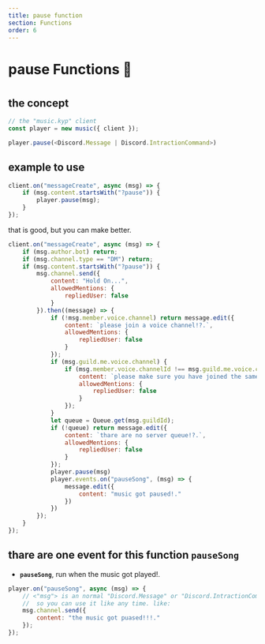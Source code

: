 ---
title: pause function
section: Functions
order: 6
---
#
#
#
# pause Functions 🧪
#
#
#
## the concept

```js
// the "music.kyp" client
const player = new music({ client });

player.pause(<Discord.Message | Discord.IntractionCommand>)

```

## example to use

```js
client.on("messageCreate", async (msg) => {
    if (msg.content.startsWith("?pause")) {
        player.pause(msg);
    }
});
```

that is good, but you can make better.

```js
client.on("messageCreate", async (msg) => {
    if (msg.author.bot) return;
    if (msg.channel.type == "DM") return;
    if (msg.content.startsWith("?pause")) {
        msg.channel.send({
            content: "Hold On...",
            allowedMentions: {
                repliedUser: false
            }
        }).then((message) => {
            if (!msg.member.voice.channel) return message.edit({
                content: `please join a voice channel!?.`,
                allowedMentions: {
                    repliedUser: false
                }
            });
            if (msg.guild.me.voice.channel) {
                if (msg.member.voice.channelId !== msg.guild.me.voice.channelId) return message.edit({
                    content: `please make sure you have joined the same channel iam in: <#${msg.guild.me.voice.channelId}>!?.`,
                    allowedMentions: {
                        repliedUser: false
                    }
                });
            }
            let queue = Queue.get(msg.guildId);
            if (!queue) return message.edit({
                content: `thare are no server queue!?.`,
                allowedMentions: {
                    repliedUser: false
                }
            });
            player.pause(msg)
            player.events.on("pauseSong", (msg) => {
                message.edit({
                    content: "music got paused!."
                })
            })
        });
    }
});
```

## thare are one event for this function **`pauseSong`**


- **`pauseSong`**, run when the music got played!.

```js
player.on("pauseSong", async (msg) => {
    // <"msg"> is an normal "Discord.Message" or "Discord.IntractionCommand",
    //  so you can use it like any time. like:
    msg.channel.send({
        content: "the music got puased!!!."
    });
});
```